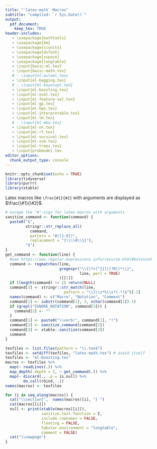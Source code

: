```yaml
---
title: "`latex-math` Macros"
subtitle: "compiled: `r Sys.Date()`"
output: 
  pdf_document:
    keep_tex: TRUE
header-includes:
   - \usepackage{mathtools}
   - \usepackage{bm}
   - \usepackage{siunitx}
   - \usepackage{dsfont}
   - \usepackage{xspace}
   - \usepackage{longtable}
   - \input{basic-ml.tex}
   - \input{basic-math.tex}
   # - \input{ml-automl.tex}
   - \input{ml-bagging.tex}
   # - \input{ml-bayesopt.tex}
   - \input{ml-boosting.tex}
   - \input{ml-eval.tex}
   - \input{ml-feature-sel.tex}
   - \input{ml-gp.tex}
   - \input{ml-hpo.tex}
   - \input{ml-interpretable.tex}
   - \input{ml-lm.tex}
   # - \input{ml-mbo.tex}
   - \input{ml-nn.tex}
   - \input{ml-rf.tex}
   - \input{ml-survival.tex}
   - \input{ml-svm.tex}
   - \input{ml-trees.tex}
   - \input{probmodel.tex
editor_options: 
  chunk_output_type: console
---
```


```r
knitr::opts_chunk$set(echo = TRUE)
library(tidyverse)
library(purrr)
library(xtable)
```

<!-- Run this file with rmarkdown::render() to recreate the tables.  -->

Latex macros like `\frac{#1}{#2}` with arguments are displayed as $\frac{\#1}{\#2}$.


```r
# escape the "#"-sign for latex macros with arguments
sanitize_command <- function(command) {
  paste0("$", 
         stringr::str_replace_all(
           command, 
           pattern = "#([1-9])",
           replacement = "{\\\\#\\1}"), 
         "$")
}
get_command <- function(line) {
  #see https://www.regular-expressions.info/recurse.html#balanced
  command <- regmatches(line, 
                        gregexpr("\\{(?>[^{}]|(?R))*\\}", 
                                 line, perl = TRUE)
                        )[[1]]
  if (length(command) != 2) return(NULL)
  command[3] <- stringr::str_match(line, 
                          pattern = "\\}\\s*%\\s*(.*)$")[-1]
  names(command) <- c("Macro", "Notation", "Comment")
  command[1] <- substr(command[1], 2, nchar(command[1])-1)
  if (grepl("IGNORE_NOTATION", command[3])) {
    command[2] <- ""
  }
  command[1] <- paste0("\\verb!", command[1], "!")
  command[2] <- sanitize_command(command[2])
  command[3] <- xtable::sanitize(command[3])
  command
}

texfiles <- list.files(pattern = "\\.tex$")
texfiles <- setdiff(texfiles, "latex-math.tex") # avoid itself
texfiles <- "ml-boosting.tex"
macros <- texfiles %>% 
  map(~ readLines(.)) %>% 
  map_depth(.depth = 2, ~ get_command(.)) %>% 
  map(~ discard(., .p = is.null) %>% 
        do.call(rbind, .)) 
names(macros) <- texfiles
```

```r
for (i in seq_along(macros)) {
  cat("\\section{",  names(macros)[i], "} ")
  cat(macros[[i]])
  null <- print(xtable(macros[[i]]),
                sanitize.text.function = I,
                include.rownames = FALSE,
                floating = FALSE,
                tabular.environment = "longtable",
                comment = FALSE)
  cat("\\newpage")
}
```

